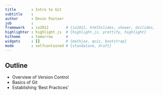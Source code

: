 ```yaml
---
title       : Intro to Git
subtitle    : 
author      : Devin Pastoor
job         : 
framework   : io2012        # {io2012, html5slides, shower, dzslides, ...}
highlighter : highlight.js  # {highlight.js, prettify, highlight}
hitheme     : tomorrow      # 
widgets     : []            # {mathjax, quiz, bootstrap}
mode        : selfcontained # {standalone, draft}
---
```


## Outline
- Overview of Version Control
- Basics of Git
- Establishing 'Best Practices'






